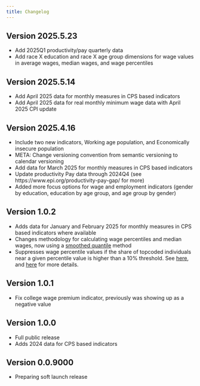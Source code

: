 ```yaml
---
title: Changelog
---
```


## Version 2025.5.23
* Add 2025Q1 productivity/pay quarterly data
* Add race X education and race X age group dimensions for wage values in average wages, median wages, and wage percentiles 

## Version 2025.5.14
* Add April 2025 data for monthly measures in CPS based indicators
* Add April 2025 data for real monthly minimum wage data with April 2025 CPI update

## Version 2025.4.16
* Include two new indicators, Working age population, and Economically insecure population
* META: Change versioning convention from semantic versioning to calendar versioning
* Add data for March 2025 for monthly measures in CPS based indicators
* Update productivity Pay data through 2024Q4 (see https://www.epi.org/productivity-pay-gap/ for more)
* Added more focus options for wage and employment indicators (gender by education, education by age group, and age group by gender)

## Version 1.0.2
* Adds data for January and February 2025 for monthly measures in CPS based indicators where available
* Changes methodology for calculating wage percentiles and median wages, now using a [smoothed quantile](https://economic.github.io/epidatatools/reference/averaged_quantile.html) method
* Suppresses wage percentile values if the share of topcoded individuals near a given percentile value is higher than a 10% threshold. See [here](https://www.epi.org/blog/stagnant-topcode-thresholds-threaten-data-reliability-for-the-highest-earners-and-make-inequality-difficult-to-accurately-measure/), and [here](https://microdata.epi.org/methodology/wagevariables/#top-code-adjustments) for more details. 

## Version 1.0.1
* Fix college wage premium indicator, previously was showing up as a negative value

## Version 1.0.0
* Full public release
* Adds 2024 data for CPS based indicators

## Version 0.0.9000
* Preparing soft launch release